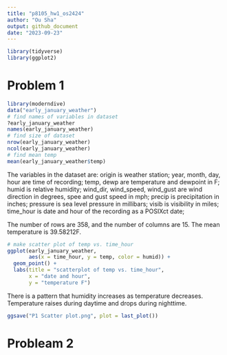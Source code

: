 ```yaml
---
title: "p8105_hw1_os2424"
author: "Ou Sha"
output: github_document
date: "2023-09-23"
---
```


```r
library(tidyverse)
library(ggplot2)
```

# Problem 1
```r
library(moderndive)
data("early_january_weather")
# find names of variables in dataset
?early_january_weather
names(early_january_weather)
# find size of dataset
nrow(early_january_weather)
ncol(early_january_weather)
# find mean temp
mean(early_january_weather$temp)
```
The variables in the dataset are:
origin is weather station;
year, month, day, hour are time of recording;
temp, dewp are temperature and dewpoint in F; 
humid is relative humidity;
wind_dir, wind_speed, wind_gust are wind direction in degrees, spee and gust speed in mph;
precip is precipitation in inches;
pressure is sea level pressure in millibars;
visib is visibility in miles;
time_hour is date and hour of the recording as a POSIXct date; 

The number of rows are 358, and the number of columns are 15.
The mean temperature is 39.58212F.

```R
# make scatter plot of temp vs. time_hour
ggplot(early_january_weather, 
       aes(x = time_hour, y = temp, color = humid)) +
  geom_point() +
  labs(title = "scatterplot of temp vs. time_hour",
       x = "date and hour",
       y = "temperature F")
```
There is a pattern that humidity increases as temperature decreases. Temperature raises during daytime and drops during nighttime. 

```R
ggsave("P1 Scatter plot.png", plot = last_plot())
```

# Probleam 2
